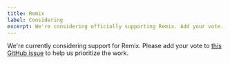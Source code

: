 ```yaml
---
title: Remix
label: Considering
excerpt: We're considering officially supporting Remix. Add your vote.
---
```


We're currently considering support for Remix. Please add your vote to [this GitHub issue](https://github.com/contentlayerdev/contentlayer/issues/169) to help us prioritize the work.
